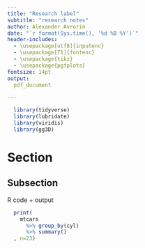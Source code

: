 ```yaml
---
title: "Research label"
subtitle: "research notes"
author: Alexander Avrorin
date: "`r format(Sys.time(), '%d %B %Y')`"
header-includes:
  - \usepackage[utf8]{inputenc}
  - \usepackage[T1]{fontenc}
  - \usepackage{tikz}
  - \usepackage{pgfplots}
fontsize: 14pt
output: 
  pdf_document

---
```


\fontsize{12}{22}
\selectfont

```r
  library(tidyverse)
  library(lubridate)
  library(viridis)
  library(gg3D)
```

# Section

\begin{figure}
  \center
	\begin{tikzpicture}
	\begin{axis}[view={60}{30}, enlargelimits=false ]
			\addplot3[variable=t,mesh,domain=0:1] (t,{t*(1-t*t)}, -t*t);
		\end{axis}
	\end{tikzpicture}
  \caption{TikZ figure}
\end{figure}

## Subsection
R code + output

```r
  print(
    mtcars
      %>% group_by(cyl)
      %>% summary()
  , n=23)
```

